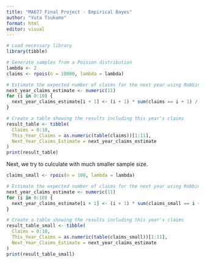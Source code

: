 ```yaml
---
title: "MA677 Final Project - Empirical Bayes"
author: "Yuta Tsukumo"
format: html
editor: visual
---
```


```r
# Load necessary library
library(tibble)

# Generate samples from a Poisson distribution
lambda <- 2
claims <- rpois(n = 10000, lambda = lambda)

# Estimate the expected number of claims for the next year using Robbins' formula
next_year_claims_estimate <- numeric(11)
for (i in 0:10) {
  next_year_claims_estimate[i + 1] <- (i + 1) * sum(claims == i + 1) / sum(claims == i)
}

# Create a table showing the results including this year's claims
result_table <- tibble(
  Claims = 0:10,
  This_Year_Claims = as.numeric(table(claims))[1:11],
  Next_Year_Claims_Estimate = next_year_claims_estimate
)
print(result_table)

```
Next, we try to culculate with much smaller sample size.
```r
claims_small <- rpois(n = 100, lambda = lambda)

# Estimate the expected number of claims for the next year using Robbins' formula
next_year_claims_estimate <- numeric(11)
for (i in 0:10) {
  next_year_claims_estimate[i + 1] <- (i + 1) * sum(claims_small == i + 1) / sum(claims_small == i)
}

# Create a table showing the results including this year's claims
result_table_small <- tibble(
  Claims = 0:10,
  This_Year_Claims = as.numeric(table(claims_small))[1:11],
  Next_Year_Claims_Estimate = next_year_claims_estimate
)
print(result_table_small)
```

